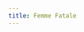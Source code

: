 ```yaml
---
title: Femme Fatale
---
```


<ButtonCover title="Femme Fatale" src="pic.jpg" />
<QuestTag tags="Локальный, Партийный, Доставить Мёртвым" />
<Audio src="Antonin Dvorak - Symphony No. 9.mp3"/>

<BlockquoteBox center>
    [Последняя Республика Луат](../../../navigation/states/luat) назначает кругленькую награду за голову повелительницы мёртвых Хельгерана — Арт'Фаталии.
</BlockquoteBox>

*По последним данным, помимо управлением ордами мертвецов, личесса способна манипулировать ордами мороков из Туманов Руин.* Угроза личессы — государственная угроза. Профессионалам будет оказана помощь со стороны государственного аппарата и армии.
<BlockquoteBox warning center>
    *Труп личессы должен быть доставлен в обязательном порядке в Луат, в точной комплектности, установленной на момент смерти.*
</BlockquoteBox>
**Озвученная награда:** **200** республиканских сантимов или **200.000** менных биллей банка Луата.
